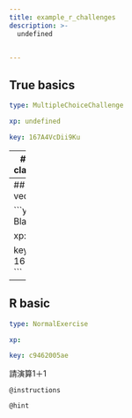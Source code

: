 ```yaml
---
title: example_r_challenges
description: >-
  undefined


---
```

## True basics

```yaml
type: MultipleChoiceChallenge

xp: undefined

key: 167A4VcDii9Ku
```














---
## Identify the class of an object

```yaml
type: OutputChallenge

xp: undefined

key: 167oSz8A19yBt
```














---
## Create a vector

```yaml
type: BlanksChallenge

xp: undefined

key: 167y3A7MS2X70
```














---
## R basic

```yaml
type: NormalExercise

xp: 

key: c9462005ae
```

請演算1＋1

`@instructions`


`@hint`










